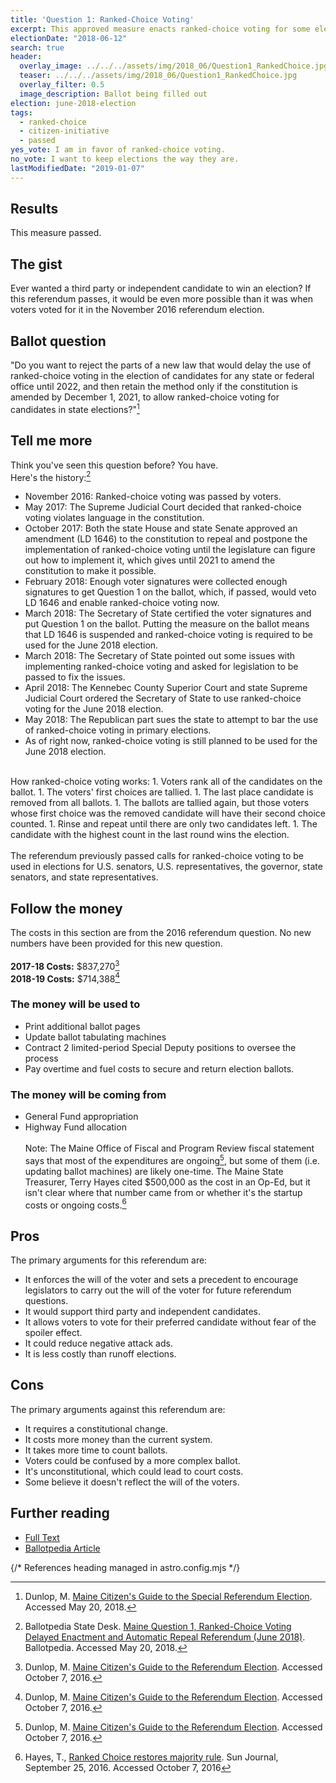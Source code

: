 ```yaml
---
title: 'Question 1: Ranked-Choice Voting'
excerpt: This approved measure enacts ranked-choice voting for some elections.
electionDate: "2018-06-12"
search: true
header:
  overlay_image: ../../../assets/img/2018_06/Question1_RankedChoice.jpg
  teaser: ../../../assets/img/2018_06/Question1_RankedChoice.jpg
  overlay_filter: 0.5
  image_description: Ballot being filled out
election: june-2018-election
tags:
  - ranked-choice
  - citizen-initiative
  - passed
yes_vote: I am in favor of ranked-choice voting.
no_vote: I want to keep elections the way they are.
lastModifiedDate: "2019-01-07"
---
```


## Results

This measure passed.

## The gist

Ever wanted a third party or independent candidate to win an election? If this referendum passes, it would be even more possible than it was when voters voted for it in the November 2016 referendum election.

## Ballot question

"Do you want to reject the parts of a new law that would delay the use of ranked-choice voting in the election of candidates for any state or federal office until 2022, and then retain the method only if the constitution is amended by December 1, 2021, to allow ranked-choice voting for candidates in state elections?"[^2]

<YesNoTable yesContent={frontmatter.yes_vote} noContent={frontmatter.no_vote} />

## Tell me more

Think you've seen this question before? You have.
<br />
Here's the history:[^1]

- November 2016: Ranked-choice voting was passed by voters.
- May 2017: The Supreme Judicial Court decided that ranked-choice voting violates language in the constitution.
- October 2017: Both the state House and state Senate approved an amendment (LD 1646) to the constitution to repeal and postpone the implementation of ranked-choice voting until the legislature can figure out how to implement it, which gives until 2021 to amend the constitution to make it possible.
- February 2018: Enough voter signatures were collected enough signatures to get Question 1 on the ballot, which, if passed, would veto LD 1646 and enable ranked-choice voting now.
- March 2018: The Secretary of State certified the voter signatures and put Question 1 on the ballot. Putting the measure on the ballot means that LD 1646 is suspended and ranked-choice voting is required to be used for the June 2018 election.
- March 2018: The Secretary of State pointed out some issues with implementing ranked-choice voting and asked for legislation to be passed to fix the issues.
- April 2018: The Kennebec County Superior Court and state Supreme Judicial Court ordered the Secretary of State to use ranked-choice voting for the June 2018 election.
- May 2018: The Republican part sues the state to attempt to bar the use of ranked-choice voting in primary elections.
- As of right now, ranked-choice voting is still planned to be used for the June 2018 election.

<br />
How ranked-choice voting works:
1. Voters rank all of the candidates on the ballot.
1. The voters' first choices are tallied.
1. The last place candidate is removed from all ballots.
1. The ballots are tallied again, but those voters whose first choice was the removed candidate will have their second choice counted.
1. Rinse and repeat until there are only two candidates left.
1. The candidate with the highest count in the last round wins the election.
<br /><br />
The referendum previously passed calls for ranked-choice voting to be used in elections for U.S. senators, U.S. representatives, the governor, state senators, and state representatives.

## Follow the money

The costs in this section are from the 2016 referendum question. No new numbers have been provided for this new question.
<br /><br />**2017-18 Costs:** $837,270[^4]
<br />**2018-19 Costs:** $714,388[^4]

### The money will be used to

- Print additional ballot pages
- Update ballot tabulating machines
- Contract 2 limited-period Special Deputy positions to oversee the process
- Pay overtime and fuel costs to secure and return election ballots.

### The money will be coming from

- General Fund appropriation
- Highway Fund allocation
  <br /><br />
  Note: The Maine Office of Fiscal and Program Review fiscal statement says that most of the expenditures are ongoing[^4], but some of them (i.e. updating ballot machines) are likely one-time. The Maine State Treasurer, Terry Hayes cited $500,000 as the cost in an Op-Ed, but it isn't clear where that number came from or whether it's the startup costs or ongoing costs.[^5]

## Pros

The primary arguments for this referendum are:

- It enforces the will of the voter and sets a precedent to encourage legislators to carry out the will of the voter for future referendum questions.
- It would support third party and independent candidates.
- It allows voters to vote for their preferred candidate without fear of the spoiler effect.
- It could reduce negative attack ads.
- It is less costly than runoff elections.

## Cons

The primary arguments against this referendum are:

- It requires a constitutional change.
- It costs more money than the current system.
- It takes more time to count ballots.
- Voters could be confused by a more complex ballot.
- It's unconstitutional, which could lead to court costs.
- Some believe it doesn't reflect the will of the voters.

## Further reading

- [Full Text](http://www.maine.gov/sos/cec/elec/upcoming/pdf/guide618.pdf)
- [Ballotpedia Article](<https://ballotpedia.org/Maine_Question_1,_Ranked-Choice_Voting_Delayed_Enactment_and_Automatic_Repeal_Referendum_(June_2018)>)

{/* References heading managed in astro.config.mjs */}
[^1]: Ballotpedia State Desk. [Maine Question 1, Ranked-Choice Voting Delayed Enactment and Automatic Repeal Referendum (June 2018)](https://ballotpedia.org/Maine_Question_1,_Ranked-Choice_Voting_Delayed_Enactment_and_Automatic_Repeal_Referendum_(June_2018)). Ballotpedia.  Accessed May 20, 2018.
[^2]: Dunlop, M. [Maine Citizen's Guide to the Special Referendum Election](http://www.maine.gov/sos/cec/elec/upcoming/pdf/guide618.pdf).  Accessed May 20, 2018.
[^3]: Ballotpedia State Desk, [Maine Ranked Choice Voting Initiative, Question 5 (2016)](https://ballotpedia.org/Maine_Ranked_Choice_Voting_Initiative,_Question_5_(2016)). Ballotpedia.  Accessed October 7, 2016.
[^4]: Dunlop, M. [Maine Citizen's Guide to the Referendum Election](http://www.state.me.us/sos/cec/elec/upcoming/citizensguide2016.pdf). Accessed October 7, 2016.
[^5]: Hayes, T., [Ranked Choice restores majority rule](http://www.sunjournal.com/news/columns-analysis/2016/09/25/ranked-choice-restores-majority-rule/1997089).  Sun Journal, September 25, 2016.  Accessed October 7, 2016
